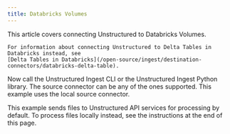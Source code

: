 ```yaml
---
title: Databricks Volumes
---
```


<Note>
    This article covers connecting Unstructured to Databricks Volumes.
    
    For information about connecting Unstructured to Delta Tables in Databricks instead, see 
    [Delta Tables in Databricks](/open-source/ingest/destination-connectors/databricks-delta-table).
</Note>


<SharedDatabricksVolumes />

Now call the Unstructured Ingest CLI or the Unstructured Ingest Python library.  The source connector can be any of the ones supported. This example uses the local source connector.

This example sends files to Unstructured API services for processing by default. To process files locally instead, see the instructions at the end of this page.


<CodeGroup>
  <DatabricksVolumesAPISh />
  <DatabricksVolumesAPIPyV2 />
  <DatabricksVolumesAPIPyV1 />
</CodeGroup>


<SharedPartitionByAPIOSS/>
